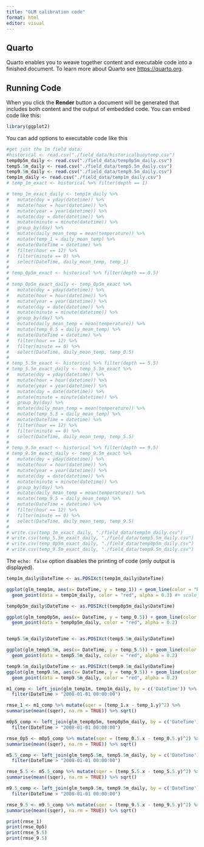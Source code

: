 ```yaml
---
title: "GLM calibration code"
format: html
editor: visual
---
```


## Quarto

Quarto enables you to weave together content and executable code into a finished document. To learn more about Quarto see <https://quarto.org>.

## Running Code

When you click the **Render** button a document will be generated that includes both content and the output of embedded code. You can embed code like this:

```r
library(ggplot2)
```

You can add options to executable code like this

```r

#get just the 1m field data:
#historical <- read.csv("./field_data/historicalbuoytemp.csv")
temp0p5m_daily <- read.csv("./field_data/temp0p5m_daily.csv")
temp5.5m_daily <- read.csv("./field_data/temp5.5m_daily.csv")
temp9.5m_daily <- read.csv("./field_data/temp9.5m_daily.csv")
temp1m_daily <- read.csv("./field_data/temp1m_daily.csv")
# temp_1m_exact <- historical %>% filter(depth == 1)

# temp_1m_exact_daily <- temp1m_daily %>% 
#   mutate(doy = yday(datetime)) %>% 
#   mutate(hour = hour(datetime)) %>% 
#   mutate(year = year(datetime)) %>% 
#   mutate(day = date(datetime)) %>% 
#   mutate(minute = minute(datetime)) %>% 
#   group_by(day) %>% 
#   mutate(daily_mean_temp = mean(temperature)) %>% 
#   mutate(temp_1 = daily_mean_temp) %>% 
#   mutate(DateTime = datetime) %>% 
#   filter(hour == 12) %>% 
#   filter(minute == 0) %>% 
#   select(DateTime, daily_mean_temp, temp_1) 
# 
# temp_0p5m_exact <- historical %>% filter(depth == 0.5)
# 
# temp_0p5m_exact_daily <- temp_0p5m_exact %>% 
#   mutate(doy = yday(datetime)) %>% 
#   mutate(hour = hour(datetime)) %>% 
#   mutate(year = year(datetime)) %>% 
#   mutate(day = date(datetime)) %>% 
#   mutate(minute = minute(datetime)) %>% 
#   group_by(day) %>% 
#   mutate(daily_mean_temp = mean(temperature)) %>% 
#   mutate(temp_0.5 = daily_mean_temp) %>% 
#   mutate(DateTime = datetime) %>% 
#   filter(hour == 12) %>% 
#   filter(minute == 0) %>% 
#   select(DateTime, daily_mean_temp, temp_0.5) 
#   
# temp_5.5m_exact <- historical %>% filter(depth == 5.5)
# temp_5.5m_exact_daily <- temp_5.5m_exact %>% 
#   mutate(doy = yday(datetime)) %>% 
#   mutate(hour = hour(datetime)) %>% 
#   mutate(year = year(datetime)) %>% 
#   mutate(day = date(datetime)) %>% 
#   mutate(minute = minute(datetime)) %>% 
#   group_by(day) %>% 
#   mutate(daily_mean_temp = mean(temperature)) %>% 
#   mutate(temp_5.5 = daily_mean_temp) %>% 
#   mutate(DateTime = datetime) %>% 
#   filter(hour == 12) %>% 
#   filter(minute == 0) %>% 
#   select(DateTime, daily_mean_temp, temp_5.5) 
# 
# temp_9.5m_exact <- historical %>% filter(depth == 9.5)
# temp_9.5m_exact_daily <- temp_9.5m_exact %>% 
#   mutate(doy = yday(datetime)) %>% 
#   mutate(hour = hour(datetime)) %>% 
#   mutate(year = year(datetime)) %>% 
#   mutate(day = date(datetime)) %>% 
#   mutate(minute = minute(datetime)) %>% 
#   group_by(day) %>% 
#   mutate(daily_mean_temp = mean(temperature)) %>% 
#   mutate(temp_9.5 = daily_mean_temp) %>% 
#   mutate(DateTime = datetime) %>% 
#   filter(hour == 12) %>% 
#   filter(minute == 0) %>% 
#   select(DateTime, daily_mean_temp, temp_9.5) 
#   
# write.csv(temp_1m_exact_daily, "./field_data/temp1m_daily.csv")
# write.csv(temp_5.5m_exact_daily, "./field_data/temp5.5m_daily.csv")
# write.csv(temp_0p5m_exact_daily, "./field_data/temp0p5m_daily.csv")
# write.csv(temp_9.5m_exact_daily, "./field_data/temp9.5m_daily.csv")

```

The `echo: false` option disables the printing of code (only output is displayed).

```r
temp1m_daily$DateTime <- as.POSIXct(temp1m_daily$DateTime)

ggplot(glm_temp1m, aes(x= DateTime, y = temp_1)) + geom_line(color = "black", linewidth = 1) + 
  geom_point(data = temp1m_daily, color = "red", alpha = 0.3) #+ scale_x_date(date_labels = "%b-%d-%Y")

temp0p5m_daily$DateTime <- as.POSIXct(temp0p5m_daily$DateTime)

ggplot(glm_temp0p5m, aes(x= DateTime, y = temp_0.5)) + geom_line(color = "black", linewidth = 1) + 
  geom_point(data = temp0p5m_daily, color = "red", alpha = 0.2)


temp5.5m_daily$DateTime <- as.POSIXct(temp5.5m_daily$DateTime)

ggplot(glm_temp5.5m, aes(x= DateTime, y = temp_5.5)) + geom_line(color = "black", linewidth = 1) + 
  geom_point(data = temp5.5m_daily, color = "red", alpha = 0.2)

temp9.5m_daily$DateTime <- as.POSIXct(temp9.5m_daily$DateTime)
ggplot(glm_temp9.5m, aes(x= DateTime, y = temp_9.5)) + geom_line(color = "black", linewidth = 1) + 
  geom_point(data = temp9.5m_daily, color = "red", alpha = 0.2)


```

```r

m1_comp <- left_join(glm_temp1m, temp1m_daily, by = c('DateTime')) %>% 
  filter(DateTime > "2008-01-01 00:00:00")

rmse_1 <- m1_comp %>% mutate(sqer = (temp_1.x - temp_1.y)^2) %>% 
summarise(mean((sqer), na.rm = TRUE)) %>% sqrt()

m0p5_comp <- left_join(glm_temp0p5m, temp0p5m_daily, by = c('DateTime')) %>% 
  filter(DateTime > "2008-01-01 00:00:00")

rmse_0p5 <- m0p5_comp %>% mutate(sqer = (temp_0.5.x - temp_0.5.y)^2) %>% 
summarise(mean((sqer), na.rm = TRUE)) %>% sqrt()

m5.5_comp <- left_join(glm_temp5.5m, temp5.5m_daily, by = c('DateTime')) %>% 
  filter(DateTime > "2008-01-01 00:00:00")

rmse_5.5 <- m5.5_comp %>% mutate(sqer = (temp_5.5.x - temp_5.5.y)^2) %>% 
summarise(mean((sqer), na.rm = TRUE)) %>% sqrt()

m9.5_comp <- left_join(glm_temp9.5m, temp9.5m_daily, by = c('DateTime')) %>% 
  filter(DateTime > "2008-01-01 00:00:00")

rmse_9.5 <- m9.5_comp %>% mutate(sqer = (temp_9.5.x - temp_9.5.y)^2) %>% 
summarise(mean((sqer), na.rm = TRUE)) %>% sqrt()

print(rmse_1)
print(rmse_0p5)
print(rmse_5.5)
print(rmse_9.5)
```

